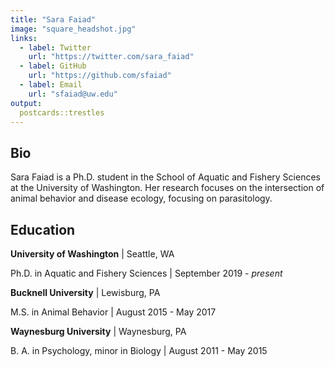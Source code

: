 ```yaml
---
title: "Sara Faiad"
image: "square_headshot.jpg"
links:
  - label: Twitter
    url: "https://twitter.com/sara_faiad"
  - label: GitHub
    url: "https://github.com/sfaiad"
  - label: Email
    url: "sfaiad@uw.edu"
output:
  postcards::trestles
---
```

 
## Bio

Sara Faiad is a Ph.D. student in the School of Aquatic and Fishery Sciences at the University of Washington. Her research focuses on the intersection of animal behavior and disease ecology, focusing on parasitology. 

## Education

**University of Washington** | Seattle, WA

Ph.D. in Aquatic and Fishery Sciences | September 2019 - *present*

**Bucknell University** | Lewisburg, PA

M.S. in Animal Behavior | August 2015 - May 2017

**Waynesburg University** | Waynesburg, PA

B. A. in Psychology, minor in Biology | August 2011 - May 2015
